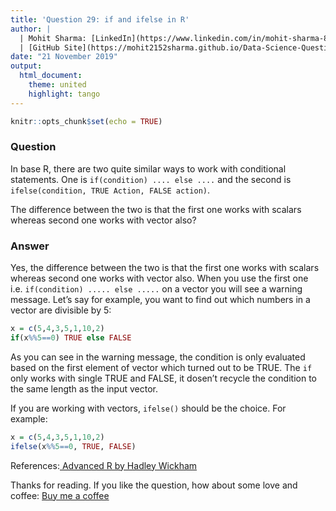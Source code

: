 ```yaml
---
title: 'Question 29: if and ifelse in R'
author: |
  | Mohit Sharma: [LinkedIn](https://www.linkedin.com/in/mohit-sharma-82030487/), [Twitter](https://twitter.com/mohitsh48631107)
  | [GitHub Site](https://mohit2152sharma.github.io/Data-Science-Question-A-Day/), [Repository](https://github.com/mohit2152sharma/Data-Science-Question-A-Day)
date: "21 November 2019"
output: 
  html_document:
    theme: united
    highlight: tango
---
```


```r
knitr::opts_chunk$set(echo = TRUE)
```

### Question

In base R, there are two quite similar ways to work with conditional statements. One is `if(condition) .... else ....` and the second is `ifelse(condition, TRUE Action, FALSE action)`.

The difference between the two is that the first one works with scalars whereas second one works with vector also?

### Answer

Yes, the difference between the two is that the first one works with scalars whereas second one works with vector also. When you use the first one i.e. `if(condition) ..... else .....` on a vector you will see a warning message. Let's say for example, you want to find out which numbers in a vector are divisible by 5:
```r
x = c(5,4,3,5,1,10,2)
if(x%%5==0) TRUE else FALSE
```
As you can see in the warning message, the condition is only evaluated based on the first element of vector which turned out to be TRUE. The `if` only works with single TRUE and FALSE, it dosen't recycle the condition to the same length as the input vector.

If you are working with vectors, `ifelse()` should be the choice. For example:
```r
x = c(5,4,3,5,1,10,2)
ifelse(x%%5==0, TRUE, FALSE)
```

References:<a href='https://adv-r.hadley.nz/control-flow.html'> Advanced R by Hadley Wickham</a>

Thanks for reading. If you like the question, how about some love and coffee: <a href='https://www.buymeacoffee.com/NgFs2zX'>Buy me a coffee</a>
